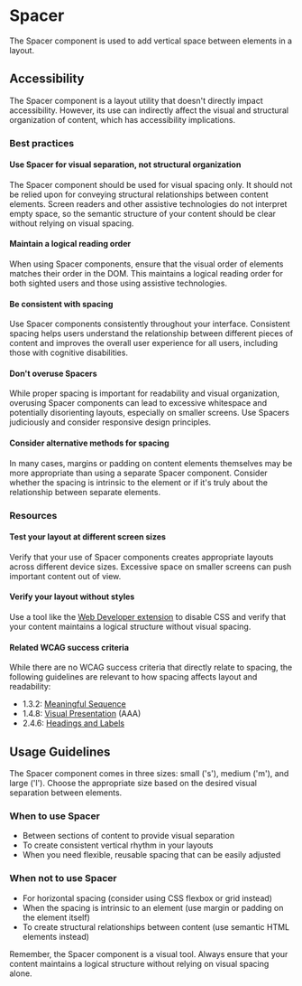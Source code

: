 
<Meta of={Stories} />

# Spacer

The Spacer component is used to add vertical space between elements in a layout.

<Canvas withToolbar={true} of={Stories.Base} />
<Controls />

## Accessibility

The Spacer component is a layout utility that doesn't directly impact accessibility. However, its use can indirectly affect the visual and structural organization of content, which has accessibility implications.

### Best practices

#### Use Spacer for visual separation, not structural organization

The Spacer component should be used for visual spacing only. It should not be relied upon for conveying structural relationships between content elements. Screen readers and other assistive technologies do not interpret empty space, so the semantic structure of your content should be clear without relying on visual spacing.

#### Maintain a logical reading order

When using Spacer components, ensure that the visual order of elements matches their order in the DOM. This maintains a logical reading order for both sighted users and those using assistive technologies.

#### Be consistent with spacing

Use Spacer components consistently throughout your interface. Consistent spacing helps users understand the relationship between different pieces of content and improves the overall user experience for all users, including those with cognitive disabilities.

#### Don't overuse Spacers

While proper spacing is important for readability and visual organization, overusing Spacer components can lead to excessive whitespace and potentially disorienting layouts, especially on smaller screens. Use Spacers judiciously and consider responsive design principles.

#### Consider alternative methods for spacing

In many cases, margins or padding on content elements themselves may be more appropriate than using a separate Spacer component. Consider whether the spacing is intrinsic to the element or if it's truly about the relationship between separate elements.

### Resources

#### Test your layout at different screen sizes

Verify that your use of Spacer components creates appropriate layouts across different device sizes. Excessive space on smaller screens can push important content out of view.

#### Verify your layout without styles

Use a tool like the [Web Developer extension](https://chrispederick.com/work/web-developer/) to disable CSS and verify that your content maintains a logical structure without visual spacing.

#### Related WCAG success criteria

While there are no WCAG success criteria that directly relate to spacing, the following guidelines are relevant to how spacing affects layout and readability:

- 1.3.2: [Meaningful Sequence](https://www.w3.org/WAI/WCAG21/Understanding/meaningful-sequence)
- 1.4.8: [Visual Presentation](https://www.w3.org/WAI/WCAG21/Understanding/visual-presentation) (AAA)
- 2.4.6: [Headings and Labels](https://www.w3.org/WAI/WCAG21/Understanding/headings-and-labels)

## Usage Guidelines

The Spacer component comes in three sizes: small ('s'), medium ('m'), and large ('l'). Choose the appropriate size based on the desired visual separation between elements.


<Canvas withToolbar={true} of={Stories.AllSizes} />


### When to use Spacer

- Between sections of content to provide visual separation
- To create consistent vertical rhythm in your layouts
- When you need flexible, reusable spacing that can be easily adjusted

### When not to use Spacer

- For horizontal spacing (consider using CSS flexbox or grid instead)
- When the spacing is intrinsic to an element (use margin or padding on the element itself)
- To create structural relationships between content (use semantic HTML elements instead)

Remember, the Spacer component is a visual tool. Always ensure that your content maintains a logical structure without relying on visual spacing alone.

